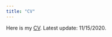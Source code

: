 ```yaml
---
title: "CV"
---
```


Here is my [CV](~/Documents/GitHub/kunxu.github.io/Files/cv.pdf). Latest update: 11/15/2020.